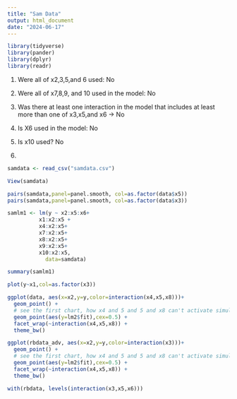 ```yaml
---
title: "Sam Data"
output: html_document
date: "2024-06-17"
---
```



```r
library(tidyverse)
library(pander)
library(dplyr)
library(readr)
```


1. Were all of x2,3,5,and 6 used: No
2. Were all of x7,8,9, and 10 used in the model: No
3. Was there at least one interaction in the model that includes at least more than one of x3,x5,and x6 -> No

1. Is X6 used in the model: No
2. Is x10 used? No
3. 

```r
samdata <- read_csv("samdata.csv")
```

```r
View(samdata)

pairs(samdata,panel=panel.smooth, col=as.factor(data$x5))
pairs(samdata,panel=panel.smooth, col=as.factor(data$x3))
```

```r
samlm1 <- lm(y ~ x2:x5:x6+
          x1:x2:x5 +
          x4:x2:x5+
          x7:x2:x5+
          x8:x2:x5+
          x9:x2:x5+
          x10:x2:x5,
            data=samdata)

summary(samlm1)
```

```r
plot(y~x1,col=as.factor(x3))
```


```r
ggplot(data, aes(x=x2,y=y,color=interaction(x4,x5,x8)))+
  geom_point() +
  # see the first chart, how x4 and 5 and 5 and x8 can't activate simultaneously
  geom_point(aes(y=lm2$fit),cex=0.5) +
  facet_wrap(~interaction(x4,x5,x8)) +
  theme_bw()

```
```r
ggplot(rbdata_adv, aes(x=x2,y=y,color=interaction(x3)))+
  geom_point() +
  # see the first chart, how x4 and 5 and 5 and x8 can't activate simultaneously
  geom_point(aes(y=lm2$fit),cex=0.5) +
  facet_wrap(~interaction(x4,x5,x8)) +
  theme_bw()
```

```r
with(rbdata, levels(interaction(x3,x5,x6)))
```






